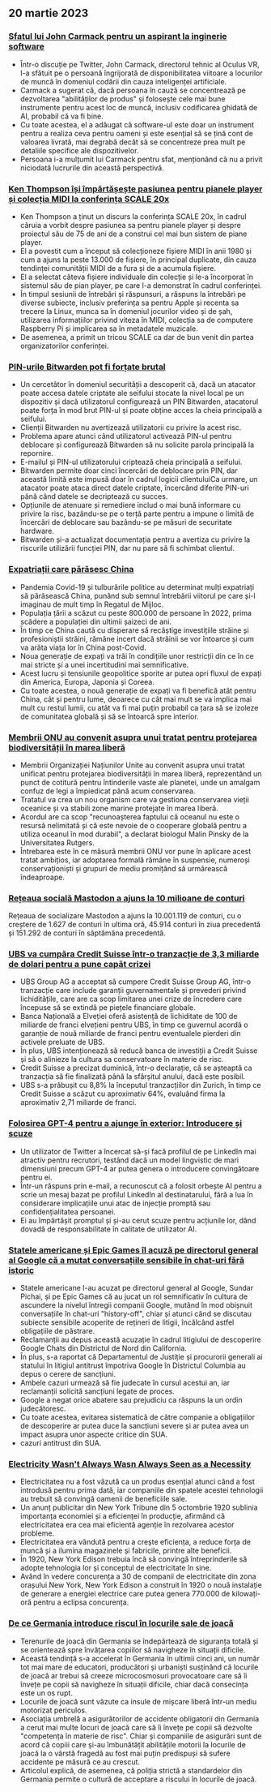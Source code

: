 

<CallToAction />

<Steps>

## 20 martie 2023

### [Sfatul lui John Carmack pentru un aspirant la inginerie software](https://twitter.com/ID_AA_Carmack/status/1637087219591659520?ref=hackernewsgpt.com)

- Într-o discuție pe Twitter, John Carmack, directorul tehnic al Oculus VR, l-a sfătuit pe o persoană îngrijorată de disponibilitatea viitoare a locurilor de muncă în domeniul codării din cauza inteligenței artificiale.
- Carmack a sugerat că, dacă persoana în cauză se concentrează pe dezvoltarea "abilităților de produs" și folosește cele mai bune instrumente pentru acest loc de muncă, inclusiv codificarea ghidată de AI, probabil că va fi bine.
- Cu toate acestea, el a adăugat că software-ul este doar un instrument pentru a realiza ceva pentru oameni și este esențial să se țină cont de valoarea livrată, mai degrabă decât să se concentreze prea mult pe detaliile specifice ale dispozitivelor.
- Persoana i-a mulțumit lui Carmack pentru sfat, menționând că nu a privit niciodată lucrurile din această perspectivă.

### [Ken Thompson își împărtășește pasiunea pentru pianele player și colecția MIDI la conferința SCALE 20x](https://www.youtube.com/watch?v=kaandEt_pKw&ref=hackernewsgpt.com)

- Ken Thompson a ținut un discurs la conferința SCALE 20x, în cadrul căruia a vorbit despre pasiunea sa pentru pianele player și despre proiectul său de 75 de ani de a construi cel mai bun sistem de piane player.
- El a povestit cum a început să colecționeze fișiere MIDI în anii 1980 și cum a ajuns la peste 13.000 de fișiere, în principal duplicate, din cauza tendinței comunității MIDI de a fura și de a acumula fișiere.
- El a selectat câteva fișiere individuale din colecție și le-a încorporat în sistemul său de pian player, pe care l-a demonstrat în cadrul conferinței.
- În timpul sesiunii de întrebări și răspunsuri, a răspuns la întrebări pe diverse subiecte, inclusiv preferința sa pentru Apple și recenta sa trecere la Linux, munca sa în domeniul jocurilor video și de șah, utilizarea informațiilor privind viteza în MIDI, colecția sa de computere Raspberry Pi și implicarea sa în metadatele muzicale.
- De asemenea, a primit un tricou SCALE ca dar de bun venit din partea organizatorilor conferinței.

### [PIN-urile Bitwarden pot fi forțate brutal](https://ambiso.github.io/bitwarden-pin/?ref=hackernewsgpt.com)

- Un cercetător în domeniul securității a descoperit că, dacă un atacator poate accesa datele criptate ale seifului stocate la nivel local pe un dispozitiv și dacă utilizatorul configurează un PIN Bitwarden, atacatorul poate forța în mod brut PIN-ul și poate obține acces la cheia principală a seifului.
- Clienții Bitwarden nu avertizează utilizatorii cu privire la acest risc.
- Problema apare atunci când utilizatorul activează PIN-ul pentru deblocare și configurează Bitwarden să nu solicite parola principală la repornire.
- E-mailul și PIN-ul utilizatorului criptează cheia principală a seifului.
- Bitwarden permite doar cinci încercări de deblocare prin PIN, dar această limită este impusă doar în cadrul logicii clientuluiCa urmare, un atacator poate ataca direct datele criptate, încercând diferite PIN-uri până când datele se decriptează cu succes.
- Opțiunile de atenuare și remediere includ o mai bună informare cu privire la risc, bazându-se pe o terță parte pentru a impune o limită de încercări de deblocare sau bazându-se pe măsuri de securitate hardware.
- Bitwarden și-a actualizat documentația pentru a avertiza cu privire la riscurile utilizării funcției PIN, dar nu pare să fi schimbat clientul.

### [Expatriații care părăsesc China](https://www.persuasion.community/p/leaving-china?ref=hackernewsgpt.com)

- Pandemia Covid-19 și tulburările politice au determinat mulți expatriați să părăsească China, punând sub semnul întrebării viitorul pe care și-l imaginau de mult timp în Regatul de Mijloc.
- Populația țării a scăzut cu peste 800.000 de persoane în 2022, prima scădere a populației din ultimii șaizeci de ani.
- În timp ce China caută cu disperare să recâștige investițiile străine și profesioniștii străini, rămâne incert dacă străinii se vor întoarce și cum va arăta viața lor în China post-Covid.
- Noua generație de expați va trăi în condițiile unor restricții din ce în ce mai stricte și a unei incertitudini mai semnificative.
- Acest lucru și tensiunile geopolitice sporite ar putea opri fluxul de expați din America, Europa, Japonia și Coreea.
- Cu toate acestea, o nouă generație de expați va fi benefică atât pentru China, cât și pentru lume, deoarece cu cât mai mult se va implica mai mult cu restul lumii, cu atât va fi mai puțin probabil ca țara să se izoleze de comunitatea globală și să se întoarcă spre interior.

### [Membrii ONU au convenit asupra unui tratat pentru protejarea biodiversității în marea liberă](https://apnews.com/article/un-oceans-biodiversity-treaty-0b024fa07e8c1947236d8b8491ebf92c?ref=hackernewsgpt.com)

- Membrii Organizației Națiunilor Unite au convenit asupra unui tratat unificat pentru protejarea biodiversității în marea liberă, reprezentând un punct de cotitură pentru întinderile vaste ale planetei, unde un amalgam confuz de legi a împiedicat până acum conservarea.
- Tratatul va crea un nou organism care va gestiona conservarea vieții oceanice și va stabili zone marine protejate în marea liberă.
- Acordul are ca scop "recunoașterea faptului că oceanul nu este o resursă nelimitată și că este nevoie de o cooperare globală pentru a utiliza oceanul în mod durabil", a declarat biologul Malin Pinsky de la Universitatea Rutgers.
- Întrebarea este în ce măsură membrii ONU vor pune în aplicare acest tratat ambițios, iar adoptarea formală rămâne în suspensie, numeroși conservaționiști și grupuri de mediu promițând să urmărească îndeaproape.

### [Rețeaua socială Mastodon a ajuns la 10 milioane de conturi](https://mastodon.social/@mastodonusercount/110051957865629817?ref=hackernewsgpt.com)

Rețeaua de socializare Mastodon a ajuns la 10.001.119 de conturi, cu o creștere de 1.627 de conturi în ultima oră, 45.914 conturi în ziua precedentă și 151.292 de conturi în săptămâna precedentă.

### [UBS va cumpăra Credit Suisse într-o tranzacție de 3,3 miliarde de dolari pentru a pune capăt crizei](https://www.bloomberg.com/news/articles/2023-03-19/ubs-agrees-to-buy-credit-suisse-in-historic-deal-to-end-crisis?ref=hackernewsgpt.com)

- UBS Group AG a acceptat să cumpere Credit Suisse Group AG, într-o tranzacție care include garanții guvernamentale și prevederi privind lichiditățile, care are ca scop limitarea unei crize de încredere care începuse să se extindă pe piețele financiare globale.
- Banca Națională a Elveției oferă asistență de lichiditate de 100 de miliarde de franci elvețieni pentru UBS, în timp ce guvernul acordă o garanție de nouă miliarde de franci pentru eventualele pierderi din activele preluate de UBS.
- În plus, UBS intenționează să reducă banca de investiții a Credit Suisse și să o alinieze la cultura sa conservatoare în materie de risc.
- Credit Suisse a precizat duminică, într-o declarație, că se așteaptă ca tranzacția să fie finalizată până la sfârșitul anului, dacă este posibil.
- UBS s-a prăbușit cu 8,8% la începutul tranzacțiilor din Zurich, în timp ce Credit Suisse a scăzut cu aproximativ 64%, evaluând firma la aproximativ 2,71 miliarde de franci.

### [Folosirea GPT-4 pentru a ajunge în exterior: Introducere și scuze](https://twitter.com/brdskggs/status/1637114268876144640?ref=hackernewsgpt.com)

- Un utilizator de Twitter a încercat să-și facă profilul de pe LinkedIn mai atractiv pentru recrutori, testând dacă un model lingvistic de mari dimensiuni precum GPT-4 ar putea genera o introducere convingătoare pentru ei.
- Într-un răspuns prin e-mail, a recunoscut că a folosit orbește AI pentru a scrie un mesaj bazat pe profilul LinkedIn al destinatarului, fără a lua în considerare implicațiile unui atac de injecție promptă sau confidențialitatea persoanei.
- Ei au împărtășit promptul și și-au cerut scuze pentru acțiunile lor, dând dovadă de responsabilitate în calitate de utilizator AI.

### [Statele americane și Epic Games îl acuză pe directorul general al Google că a mutat conversațiile sensibile în chat-uri fără istoric](http://www.fosspatents.com/2023/03/us-states-epic-games-others-accuse.html?ref=hackernewsgpt.com)

- Statele americane l-au acuzat pe directorul general al Google, Sundar Pichai, și pe Epic Games că au jucat un rol semnificativ în cultura de ascundere la nivelul întregii companii Google, mutând în mod obișnuit conversațiile în chat-uri "history-off", chiar și atunci când se discutau subiecte sensibile acoperite de rețineri de litigii, încălcând astfel obligațiile de păstrare.
- Reclamanții au depus această acuzație în cadrul litigiului de descoperire Google Chats din Districtul de Nord din California.
- În plus, s-a raportat că Departamentul de Justiție și procurorii generali ai statului în litigiul antitrust împotriva Google în Districtul Columbia au depus o cerere de sancțiuni.
- Ambele cazuri urmează să fie judecate în cursul acestui an, iar reclamanții solicită sancțiuni legate de proces.
- Google a negat orice abatere sau prejudiciu ca răspuns la un ordin judecătoresc.
- Cu toate acestea, evitarea sistematică de către companie a obligațiilor de descoperire ar putea duce la sancțiuni severe și ar putea avea un impact asupra unor aspecte critice din SUA.
- cazuri antitrust din SUA.

### [Electricity Wasn't Always Wasn Always Seen as a Necessity](https://www.smithsonianmag.com/smart-news/people-had-to-be-convinced-of-the-usefulness-of-electricity-21221094/?ref=hackernewsgpt.com)

- Electricitatea nu a fost văzută ca un produs esențial atunci când a fost introdusă pentru prima dată, iar companiile din spatele acestei tehnologii au trebuit să convingă oamenii de beneficiile sale.
- Un anunț publicitar din New York Tribune din 5 octombrie 1920 sublinia importanța economiei și a eficienței în producție, afirmând că electricitatea era cea mai eficientă agenție în rezolvarea acestor probleme.
- Electricitatea era vândută pentru a crește eficiența, a reduce forța de muncă și a ilumina magazinele și fabricile, printre alte beneficii.
- În 1920, New York Edison trebuia încă să convingă întreprinderile să adopte tehnologia lor și conceptul de electricitate în sine.
- Având în vedere concurența a 30 de companii de electricitate din zona orașului New York, New York Edison a construit în 1920 o nouă instalație de generare a energiei electrice care putea genera 770.000 de kilowați-oră pentru a eclipsa concurența.

### [De ce Germania introduce riscul în locurile sale de joacă](https://www.theguardian.com/world/2021/oct/24/why-germany-is-building-risk-into-its-playgrounds?ref=hackernewsgpt.com)

- Terenurile de joacă din Germania se îndepărtează de siguranța totală și se orientează spre învățarea copiilor să navigheze în situații dificile.
- Această tendință s-a accelerat în Germania în ultimii cinci ani, un număr tot mai mare de educatori, producători și urbaniști susținând că locurile de joacă ar trebui să creeze microcosmosuri provocatoare care să îi învețe pe copii să navigheze în situații dificile, chiar dacă consecința este un os rupt.
- Locurile de joacă sunt văzute ca insule de mișcare liberă într-un mediu motorizat periculos.
- Asociația umbrelă a asigurătorilor de accidente obligatorii din Germania a cerut mai multe locuri de joacă care să îi învețe pe copii să dezvolte "competența în materie de risc". Chiar și companiile de asigurări sunt de acord că copiii care și-au îmbunătățit abilitățile motorii la locurile de joacă la o vârstă fragedă au fost mai puțin predispuși să sufere accidente pe măsură ce au crescut.
- Articolul explică, de asemenea, că poliția strictă a standardelor din Germania permite o cultură de acceptare a riscului în locurile de joacă.

</Steps>
